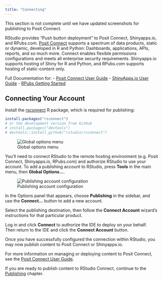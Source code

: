 ```yaml
---
title: "Connecting"
---
```


::: {.callout-warning}
This section is not complete until we have updated screenshots for publishing to Posit Connect.
:::

RStudio provides "Push button deployment" to Posit Connect, Shinyapps.io, and RPubs.com. [Posit Connect](https://www.posit.co/products/connect/) supports a spectrum of data products, static or dynamic, developed in R and Python: Dashboards, applications, APIs, reports, and so much more. Connect enables flexible permissions configurations and meets all enterprise security requirements. Shinyapps.io supports hosting of Shiny for R and Python, and RPubs.com supports hosting of static-content only.

Full Documentation for:
- [Posit Connect User Guide](https://docs.posit.co/connect/user/connecting/)
- [ShinyApps.io User Guide](https://docs.posit.co/shinyapps.io/)
- [RPubs Getting Started](https://rpubs.com/about/getting-started)

## Connecting Your Account

Install the [rsconnect](https://rstudio.github.io/rsconnect/) R package, which is required for publishing:

```r
install.packages("rsconnect")
# or the development version from GitHub
# install.packages("devtools")
# devtools::install_github("rstudio/rsconnect")
```

![Global options menu](images/connecting-1.png){fig-alt="Global options menu"}

You'll need to connect RStudio to the remote hosting environment (e.g. Posit Connect, Shinyapps.io, RPubs.com) and authorize RStudio to use your account. To add a publishing account to RStudio, press **Tools** in the main menu, then **Global Options\...**.

![Publishing account configuration](images/connecting-2.png){fig-alt="Publishing account configuration"}

In the Options panel that appears, choose **Publishing** in the sidebar, and use the **Connect\...** button to add a new account.

Select the publishing destination, then follow the **Connect Account** wizard's instructions for that particular product.

Log in and click **Connect** to authorize the IDE to deploy on your behalf. Then return to the IDE and click the **Connect Account** button.

Once you have successfully configured the connection within RStudio, you may now publish content to Posit Connect or Shinyapps.io.

For more information on managing or deploying content to Posit Connect, see the [Posit Connect User Guide](https://docs.posit.co/connect/user/).

If you are ready to publish content to RStudio Connect, continue to the [Publishing](https://docs.posit.co/connect/user/publishing/) chapter.
